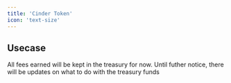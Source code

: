 ```yaml
---
title: 'Cinder Token'
icon: 'text-size'
---
```


## Usecase

All fees earned will be kept in the treasury for now.
Until futher notice, there will be updates on what to do with the treasury funds